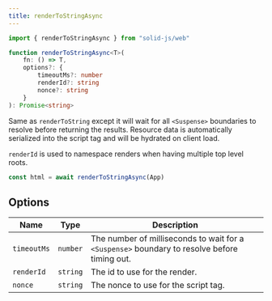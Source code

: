 ```yaml
---
title: renderToStringAsync
---
```


```ts
import { renderToStringAsync } from "solid-js/web"

function renderToStringAsync<T>(
	fn: () => T,
	options?: {
		timeoutMs?: number
		renderId?: string
		nonce?: string
	}
): Promise<string>

```

Same as `renderToString` except it will wait for all `<Suspense>` boundaries to resolve before returning the results. 
Resource data is automatically serialized into the script tag and will be hydrated on client load.

`renderId` is used to namespace renders when having multiple top level roots.

```ts
const html = await renderToStringAsync(App)
```

## Options

| Name        | Type     | Description                                                                                  |
| ----------- | -------- | -------------------------------------------------------------------------------------------- |
| `timeoutMs` | `number` | The number of milliseconds to wait for a `<Suspense>` boundary to resolve before timing out. |
| `renderId`  | `string` | The id to use for the render.                                                                |
| `nonce`     | `string` | The nonce to use for the script tag.                                                         |
